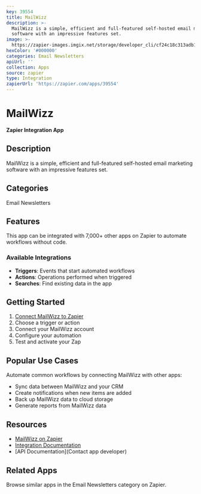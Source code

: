 ```yaml
---
key: 39554
title: MailWizz
description: >-
  MailWizz is a simple, efficient and full-featured self-hosted email marketing
  software with an impressive features set.
image: >-
  https://zapier-images.imgix.net/storage/developer_cli/cf24c18c313adb1afa7fb86c2e9157a4.png?auto=format%2Ccompress&ixlib=python-3.0.0&q=50
hexColor: '#000000'
categories: Email Newsletters
apiUrl: ''
collection: Apps
source: zapier
type: Integration
zapierUrl: 'https://zapier.com/apps/39554'
---
```

# MailWizz

**Zapier Integration App**

## Description

MailWizz is a simple, efficient and full-featured self-hosted email marketing software with an impressive features set.

## Categories

Email Newsletters

## Features

This app can be integrated with 7,000+ other apps on Zapier to automate workflows without code.

### Available Integrations

- **Triggers**: Events that start automated workflows
- **Actions**: Operations performed when triggered
- **Searches**: Find existing data in the app

## Getting Started

1. [Connect MailWizz to Zapier](https://zapier.com/apps/39554)
2. Choose a trigger or action
3. Connect your MailWizz account
4. Configure your automation
5. Test and activate your Zap

## Popular Use Cases

Automate common workflows by connecting MailWizz with other apps:

- Sync data between MailWizz and your CRM
- Create notifications when new items are added
- Back up MailWizz data to cloud storage
- Generate reports from MailWizz data

## Resources

- [MailWizz on Zapier](https://zapier.com/apps/39554)
- [Integration Documentation](https://zapier.com/apps/39554/integrations)
- [API Documentation](Contact app developer)

## Related Apps

Browse similar apps in the Email Newsletters category on Zapier.
